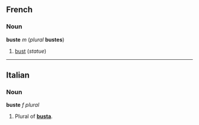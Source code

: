 ==French==
===Noun===
'''buste''' ''m'' (''plural'' '''bustes''')

#[[bust]] (''statue'')

----
==Italian==
===Noun===
'''buste''' ''f plural''

#Plural of '''[[busta]]'''.